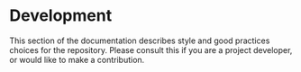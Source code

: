 # Development {#sec-dev}

This section of the documentation describes style and good practices choices for the repository. Please consult this if you are a project developer, or would like to make a contribution.